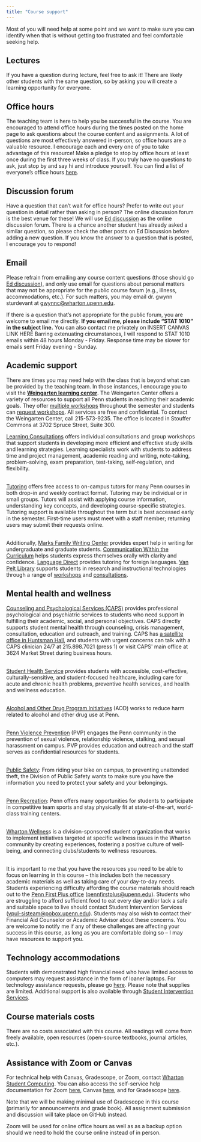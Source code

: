 ```yaml
---
title: "Course support"
---
```


Most of you will need help at some point and we want to make sure you can identify when that is without getting too frustrated and feel comfortable seeking help.

## Lectures

If you have a question during lecture, feel free to ask it! There are likely other students with the same question, so by asking you will create a learning opportunity for everyone.

## Office hours

The teaching team is here to help you be successful in the course. You are encouraged to attend office hours during the times posted on the home page to ask questions about the course content and assignments. A lot of questions are most effectively answered in-person, so office hours are a valuable resource. I encourage each and every one of you to take advantage of this resource! Make a pledge to stop by office hours at least once during the first three weeks of class. If you truly have no questions to ask, just stop by and say hi and introduce yourself. You can find a list of everyone's office hours [here](/course-team.html).

## Discussion forum

Have a question that can't wait for office hours? Prefer to write out your question in detail rather than asking in person? The online discussion forum is the best venue for these! We will use [Ed discussion](https://edstem.org/us/courses/27622/discussion/) as the online discussion forum. There is a chance another student has already asked a similar question, so please check the other posts on Ed Discussion before adding a new question. If you know the answer to a question that is posted, I encourage you to respond!

## Email

Please refrain from emailing any course content questions (those should go [Ed discussion](https://edstem.org/us/courses/27622/discussion/)), and only use email for questions about personal matters that may not be appropriate for the public course forum (e.g., illness, accommodations, etc.). For such matters, you may email dr. gwynn sturdevant at [gwynnc\@wharton.upenn.edu](mailto:gwynnc@wharton.upenn.edu).

If there is a question that's not appropriate for the public forum, you are welcome to email me directly. **If you email me, please include "STAT 1010" in the subject line.** You can also contact me privately on INSERT CANVAS LINK HERE Barring extenuating circumstances, I will respond to STAT 1010 emails within 48 hours Monday - Friday. Response time may be slower for emails sent Friday evening - Sunday.

## Academic support

There are times you may need help with the class that is beyond what can be provided by the teaching team. In those instances, I encourage you to visit the [**Weingarten learning center**](https://wlrc.vpul.upenn.edu/). The Weingarten Center offers a variety of resources to support all Penn students in reaching their academic goals. They offer [multiple workshops](https://ulife.vpul.upenn.edu/calendar/host/weingarten-center/28) throughout the semester and students can [request workshops](https://wlrc.vpul.upenn.edu/request-a-workshop/). All services are free and confidential. To contact the Weingarten Center, call 215-573-9235. The office is located in Stouffer Commons at 3702 Spruce Street, Suite 300.

[Learning Consultations](https://wlrc.vpul.upenn.edu/lr/) offers individual consultations and group workshops that support students in developing more efficient and effective study skills and learning strategies. Learning specialists work with students to address time and project management, academic reading and writing, note-taking, problem-solving, exam preparation, test-taking, self-regulation, and flexibility.

\
[Tutoring](https://wlrc.vpul.upenn.edu/tutoring-services/) offers free access to on-campus tutors for many Penn courses in both drop-in and weekly contract format. Tutoring may be individual or in small groups. Tutors will assist with applying course information, understanding key concepts, and developing course-specific strategies. Tutoring support is available throughout the term but is best accessed early in the semester. First-time users must meet with a staff member; returning users may submit their requests online.

\
Additionally, [Marks Family Writing Center](http://writing.upenn.edu/critical/wc/) provides expert help in writing for undergraduate and graduate students. [Communication Within the Curriculum](http://www.sas.upenn.edu/cwic/) helps students express themselves orally with clarity and confidence. [Language Direct](https://plc.sas.upenn.edu/languagedirect) provides tutoring for foreign languages. [Van \
Pelt Library](http://commons.library.upenn.edu/student-support/student-assistance-services) supports students in research and instructional technologies through a range of [workshops](http://guides.library.upenn.edu/workshops) and [consultations](http://gethelp.library.upenn.edu/).

## Mental health and wellness

[Counseling and Psychological Services (CAPS)](https://www.vpul.upenn.edu/caps/) provides professional psychological and psychiatric services to students who need support in fulfilling their academic, social, and personal objectives. CAPS directly supports student mental health through counseling, crisis management, consultation, education and outreach, and training. CAPS has [a satellite office in Huntsman Hall](satellite office in  Huntsman Hall), and students with urgent concerns can talk with a CAPS clinician 24/7 at 215.898.7021 (press 1) or visit CAPS\' main office at 3624 Market Street during business hours.

\
[Student Health Service](https://www.vpul.upenn.edu/shs/) provides students with accessible, cost-effective, culturally-sensitive, and student-focused healthcare, including care for acute and chronic health problems, preventive health services, and health and wellness education.

\
[Alcohol and Other Drug Program Initiatives](https://www.vpul.upenn.edu/alcohol/) (AOD) works to reduce harm related to alcohol and other drug use at Penn.

\
[Penn Violence Prevention](https://www.vpul.upenn.edu/pvp/index.php) (PVP) engages the Penn community in the prevention of sexual violence, relationship violence, stalking, and sexual harassment on campus. PVP provides education and outreach and the staff serves as confidential resources for students.

\
[Public Safety](https://www.publicsafety.upenn.edu/safety-initiatives/): From riding your bike on campus, to preventing unattended theft, the Division of Public Safety wants to make sure you have the information you need to protect your safety and your belongings.

\
[Penn Recreation](http://www.upenn.edu/recreation/): Penn offers many opportunities for students to participate in competitive team sports and stay physically fit at state-of-the-art, world-class training centers.

\
[Wharton Wellnes](https://groups.wharton.upenn.edu/wwb/home/)s is a division-sponsored student organization that works to implement initiatives targeted at specific wellness issues in the Wharton community by creating experiences, fostering a positive culture of well-being, and connecting clubs/students to wellness resources.

\
It is important to me that you have the resources you need to be able to focus on learning in this course -- this includes both the necessary academic materials as well as taking care of your day-to-day needs. Students experiencing difficulty affording the course materials should reach out to the [Penn First Plus office](mailto:pennfirst) ([pennfirstplus\@upenn.edu](mailto:pennfirstplus@upenn.edu)). Students who are struggling to afford sufficient food to eat every day and/or lack a safe and suitable space to live should contact Student Intervention Services ([vpul-sisteam\@pobox.upenn.edu](mailto:vpul-sisteam@pobox.upenn.edu)). Students may also wish to contact their Financial Aid Counselor or Academic Advisor about these concerns. You are welcome to notify me if any of these challenges are affecting your success in this course, as long as you are comfortable doing so -- I may have resources to support you.

## **Technology accommodations** 

Students with demonstrated high financial need who have limited access to computers may request assistance in the form of loaner laptops. For technology assistance requests, please go [here](https://sis.vpul.upenn.edu/emergency-and-opportunity-funding/). Please note that supplies are limited. Additional support is also available through [Student Intervention Services](mailto:vpul-sisteam@pobox.upenn.edu).

## **Course materials costs**

There are no costs associated with this course. All readings will come from freely available, open resources (open-source textbooks, journal articles, etc.).

## **Assistance with Zoom or Canvas**

For technical help with Canvas, Gradescope, or Zoom, contact [Wharton Student Computing](https://computing.wharton.upenn.edu/). You can also access the self-service help documentation for Zoom [here](https://support.wharton.upenn.edu/help/logging-into-zoom), Canvas [here](https://support.wharton.upenn.edu/help/canvas-help-for-students), and for Gradescope [here](https://infocanvas.upenn.edu/guides/gradescope/).

Note that we will be making minimal use of Gradescope in this course (primarily for announcements and grade book). All assignment submission and discussion will take place on GitHub instead.

Zoom will be used for online office hours as well as as a backup option should we need to hold the course online instead of in person.
